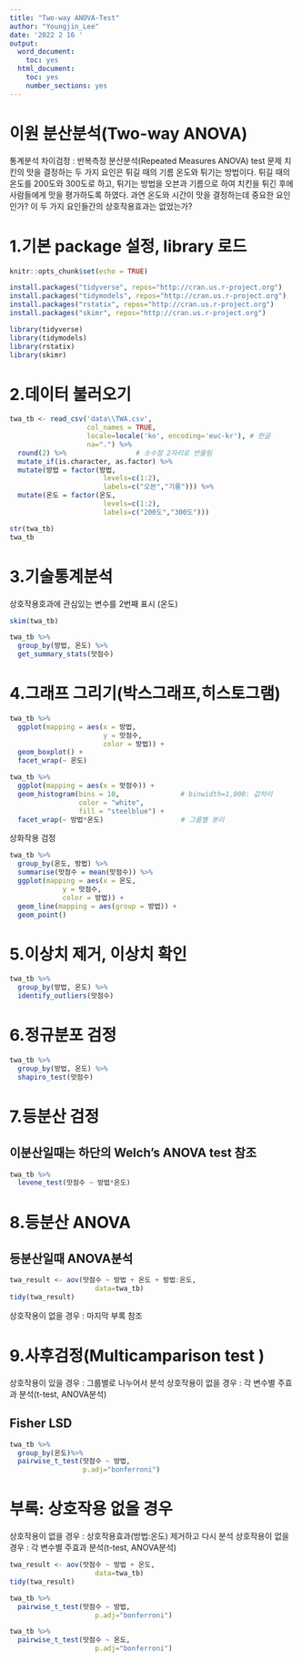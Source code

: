 ```yaml
---
title: "Two-way ANOVA-Test"
author: "Youngjin_Lee"
date: '2022 2 16 '
output:
  word_document:
    toc: yes
  html_document:
    toc: yes
    number_sections: yes
---
```

# 이원 분산분석(Two-way ANOVA)

통계분석
차이검정 : 반복측정 분산분석(Repeated Measures ANOVA) test
문제
치킨의 맛을 결정하는 두 가지 요인은 튀길 때의 기름 온도와 튀기는 방법이다.
튀길 때의 온도를 200도와 300도로 하고, 튀기는 방법을 오븐과 기름으로 하여
치킨을 튀긴 후에 사람들에게 맛을 평가하도록 하였다. 
과연 온도와 시간이 맛을 결정하는데 중요한 요인인가? 이 두 가지 요인들간의
상호작용효과는 없었는가?

# 1.기본 package 설정, library 로드
```r
knitr::opts_chunk$set(echo = TRUE)
```

```r
install.packages("tidyverse", repos="http://cran.us.r-project.org")
install.packages("tidymodels", repos="http://cran.us.r-project.org")
install.packages("rstatix", repos="http://cran.us.r-project.org")
install.packages("skimr", repos="http://cran.us.r-project.org")
```

```r
library(tidyverse)
library(tidymodels)
library(rstatix)
library(skimr)
```

# 2.데이터 불러오기 
```r
twa_tb <- read_csv('data\\TWA.csv', 
                   col_names = TRUE,
                   locale=locale('ko', encoding='euc-kr'), # 한글
                   na=".") %>%
  round(2) %>%                 # 소수점 2자리로 반올림
  mutate_if(is.character, as.factor) %>%
  mutate(방법 = factor(방법,
                       levels=c(1:2),
                       labels=c("오븐","기름"))) %>%
  mutate(온도 = factor(온도,
                       levels=c(1:2),
                       labels=c("200도","300도")))

str(twa_tb)
twa_tb
```
# 3.기술통계분석
상호작용호과에 관심있는 변수를 2번째 표시 (온도)
```r
skim(twa_tb)

twa_tb %>% 
  group_by(방법, 온도) %>%
  get_summary_stats(맛점수)
```

# 4.그래프 그리기(박스그래프,히스토그램)
```r
twa_tb %>% 
  ggplot(mapping = aes(x = 방법,
                       y = 맛점수,
                       color = 방법)) +
  geom_boxplot() +
  facet_wrap(~ 온도)

twa_tb %>% 
  ggplot(mapping = aes(x = 맛점수)) +
  geom_histogram(bins = 10,               # binwidth=1,000: 값차이
                 color = "white", 
                 fill = "steelblue") +
  facet_wrap(~ 방법*온도)                   # 그룹별 분리
```

상화작용 검정
```r
twa_tb %>% 
  group_by(온도, 방법) %>% 
  summarise(맛점수 = mean(맛점수)) %>% 
  ggplot(mapping = aes(x = 온도, 
             y = 맛점수, 
             color = 방법)) +
  geom_line(mapping = aes(group = 방법)) +
  geom_point()
```

# 5.이상치 제거, 이상치 확인
```r
twa_tb %>%
  group_by(방법, 온도) %>%
  identify_outliers(맛점수)
```

# 6.정규분포 검정
```r
twa_tb %>%
  group_by(방법, 온도) %>%
  shapiro_test(맛점수)
```

# 7.등분산 검정
## 이분산일때는 하단의 Welch's ANOVA test 참조
```r
twa_tb %>%
  levene_test(맛점수 ~ 방법*온도)
```
# 8.등분산 ANOVA
## 등분산일때 ANOVA분석
```r
twa_result <- aov(맛점수 ~ 방법 + 온도 + 방법:온도, 
                     data=twa_tb)
tidy(twa_result)
```
상호작용이 없을 경우 : 마지막 부록 참조

# 9.사후검정(Multicamparison test )
상호작용이 있을 경우 : 그룹별로 나누어서 분석
상호작용이 없을 경우 : 각 변수별 주효과 분석(t-test, ANOVA분석)

## Fisher LSD
```r
twa_tb %>%
  group_by(온도)%>%
  pairwise_t_test(맛점수 ~ 방법,
                  p.adj="bonferroni")
```

# 부록: 상호작용 없을 경우
상호작용이 없을 경우 : 상호작용효과(방법:온도) 제거하고 다시 분석
상호작용이 없을 경우 : 각 변수별 주효과 분석(t-test, ANOVA분석)
```r
twa_result <- aov(맛점수 ~ 방법 + 온도, 
                     data=twa_tb)
tidy(twa_result)
```

```r
twa_tb %>%
  pairwise_t_test(맛점수 ~ 방법, 
                     p.adj="bonferroni")
```

```r
twa_tb %>%
  pairwise_t_test(맛점수 ~ 온도, 
                     p.adj="bonferroni")
```

